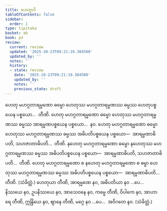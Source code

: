 ```yaml
---
title: ဟေတွာဒိ
tableOfContents: false
sidebar:
  order: 1
type: tipitaka
basket: ab
book: p3
review:
  current: review
  updated: '2025-10-23T09:21:19.384500'
  updated_by: ''
  notes: ''
  history:
  - state: review
    date: '2025-10-23T09:21:19.384500'
    updated_by: ''
    notes: ''
    previous_state: draft
---
```



<ReviewStatus review={frontmatter.review} showDetails={true} />

<HypothesisAnnotation frontmatter={frontmatter} />

<DynamicBreadcrumb />

<Division number="393" book="p3" e="ch" v="39" p="285">

<Paragraph number="845" book="p3">
ဟေတု မဟဂ္ဂတာရမ္မဏော ဓမ္မော ဟေတုဿ မဟဂ္ဂတာရမ္မဏဿ ဓမ္မဿ ဟေတုပစ္စယေန ပစ္စယော…  တီဏိ.
</Paragraph>

<Paragraph number="846" book="p3">
ဟေတု မဟဂ္ဂတာရမ္မဏော ဓမ္မော ဟေတုဿ မဟဂ္ဂတာရမ္မဏဿ ဓမ္မဿ အာရမ္မဏပစ္စယေန ပစ္စယော…  နဝ.
</Paragraph>

<Paragraph number="847" book="p3">
ဟေတု မဟဂ္ဂတာရမ္မဏော ဓမ္မော ဟေတုဿ မဟဂ္ဂတာရမ္မဏဿ ဓမ္မဿ အဓိပတိပစ္စယေန ပစ္စယော—  အာရမ္မဏာဓိပတိ, သဟဇာတာဓိပတိ…  တီဏိ.
</Paragraph>

<Paragraph number="848" book="p3">
နဟေတု မဟဂ္ဂတာရမ္မဏော ဓမ္မော နဟေတုဿ မဟဂ္ဂတာရမ္မဏဿ ဓမ္မဿ အဓိပတိပစ္စယေန ပစ္စယော—  အာရမ္မဏာဓိပတိ, သဟဇာတာဓိပတိ…  တီဏိ.
</Paragraph>

<Paragraph number="849" book="p3">
ဟေတု မဟဂ္ဂတာရမ္မဏော စ နဟေတု မဟဂ္ဂတာရမ္မဏော စ ဓမ္မာ ဟေတုဿ မဟဂ္ဂတာရမ္မဏဿ ဓမ္မဿ အဓိပတိပစ္စယေန ပစ္စယော—  အာရမ္မဏာဓိပတိ…  တီဏိ. (သံခိတ္တံ.)
</Paragraph>

</Division>
<Division number="394" book="p3" e="ch" v="39" p="285">

<Paragraph number="850" book="p3">
ဟေတုယာ တီဏိ, အာရမ္မဏေ နဝ, အဓိပတိယာ နဝ …ပေ…  နိဿယေ နဝ, ဥပနိဿယေ နဝ, အာသေဝနေ နဝ, ကမ္မေ တီဏိ, ဝိပါကေ နဝ, အာဟာရေ တီဏိ, ဣန္ဒြိယေ နဝ, ဈာနေ တီဏိ, မဂ္ဂေ နဝ …ပေ…  အဝိဂတေ နဝ. (သံခိတ္တံ.)
</Paragraph>
</Division>
